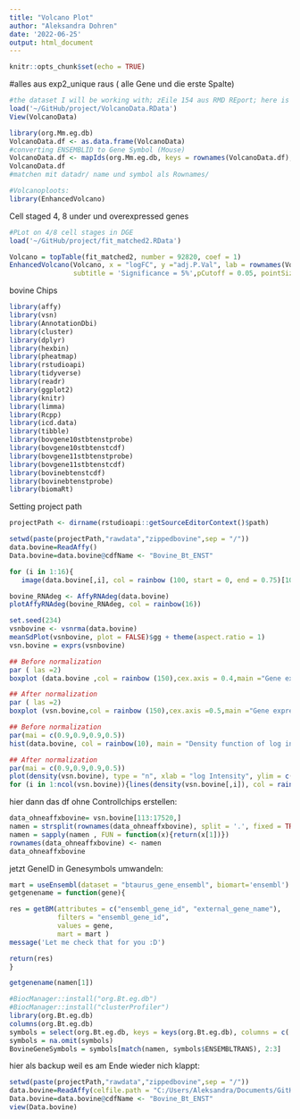```yaml
---
title: "Volcano Plot"
author: "Aleksandra Dohren"
date: '2022-06-25'
output: html_document
---
```


```r
knitr::opts_chunk$set(echo = TRUE)
```

#alles aus exp2_unique raus ( alle Gene und die erste Spalte)
```r
#the dataset I will be working with; zEile 154 aus RMD REport; here is the lsit of top diff. Expr Genes
load('~/GitHub/project/VolcanoData.RData')
View(VolcanoData)

```
```r
library(org.Mm.eg.db)
VolcanoData.df <- as.data.frame(VolcanoData)
#converting ENSEMBLID to Gene Symbol (Mouse)
VolcanoData.df <- mapIds(org.Mm.eg.db, keys = rownames(VolcanoData.df), keytype = "ENSEMBL", column ="SYMBOL", multiVals="first")
VolcanoData.df
#matchen mit datadr/ name und symbol als Rownames/ 
```
```r
#Volcanoploots:
library(EnhancedVolcano)
```


Cell staged 4, 8 under und overexpressed genes
```r
#PLot on 4/8 cell stages in DGE
load('~/GitHub/project/fit_matched2.RData')

Volcano = topTable(fit_matched2, number = 92820, coef = 1)
EnhancedVolcano(Volcano, x = "logFC", y ="adj.P.Val", lab = rownames(Volcano),
                subtitle = 'Significance = 5%',pCutoff = 0.05, pointSize = 1, ylim = c(0, 10.5))


```


bovine Chips

```r
library(affy)
library(vsn)
library(AnnotationDbi)
library(cluster)
library(dplyr)
library(hexbin)
library(pheatmap)
library(rstudioapi)
library(tidyverse)
library(readr)
library(ggplot2)
library(knitr)
library(limma)
library(Rcpp)
library(icd.data)
library(tibble)
library(bovgene10stbtenstprobe)
library(bovgene10stbtenstcdf)
library(bovgene11stbtenstprobe)
library(bovgene11stbtenstcdf)
library(bovinebtenstcdf)
library(bovinebtenstprobe)
library(biomaRt)

```

Setting project path
```r
projectPath <- dirname(rstudioapi::getSourceEditorContext()$path)
```

```r
setwd(paste(projectPath,"rawdata","zippedbovine",sep = "/"))
data.bovine=ReadAffy()
Data.bovine=data.bovine@cdfName <- "Bovine_Bt_ENST"

```

```r
for (i in 1:16){
   image(data.bovine[,i], col = rainbow (100, start = 0, end = 0.75)[100:1])}
```


```r
bovine_RNAdeg <- AffyRNAdeg(data.bovine)
plotAffyRNAdeg(bovine_RNAdeg, col = rainbow(16))
```


```r
set.seed(234)
vsnbovine <- vsnrma(data.bovine)
meanSdPlot(vsnbovine, plot = FALSE)$gg + theme(aspect.ratio = 1)
vsn.bovine = exprs(vsnbovine)
```


```r
## Before normalization
par ( las =2)
boxplot (data.bovine ,col = rainbow (150),cex.axis = 0.4,main ="Gene expression bovine embryonic development before normalization")

## After normalization
par ( las =2)
boxplot (vsn.bovine,col = rainbow (150),cex.axis =0.5,main ="Gene expression bovine embryonic development after normalization")
```

```r
## Before normalization
par(mai = c(0.9,0.9,0.9,0.5))
hist(data.bovine, col = rainbow(10), main = "Density function of log intensity bovine ED before normalization")

## After normalization
par(mai = c(0.9,0.9,0.9,0.5))
plot(density(vsn.bovine), type = "n", xlab = "log Intensity", ylim = c(0, 0.6),main = "Density function of log intensity bovine ED after normalization")
for (i in 1:ncol(vsn.bovine)){lines(density(vsn.bovine[,i]), col = rainbow(10)[i])}
```

hier dann das df ohne Controllchips erstellen:

```r
data_ohneaffxbovine= vsn.bovine[113:17520,]
namen = strsplit(rownames(data_ohneaffxbovine), split = '.', fixed = TRUE)
namen = sapply(namen , FUN = function(x){return(x[1])})
rownames(data_ohneaffxbovine) <- namen
data_ohneaffxbovine
```


jetzt GeneID in Genesymbols umwandeln:


```r
mart = useEnsembl(dataset = "btaurus_gene_ensembl", biomart='ensembl')
getgenename = function(gene){

res = getBM(attributes = c("ensembl_gene_id", "external_gene_name"),
            filters = "ensembl_gene_id",
            values = gene,
            mart = mart )
message('Let me check that for you :D')

return(res)
}

getgenename(namen[1])

```

```r
#BiocManager::install("org.Bt.eg.db")
#BiocManager::install("clusterProfiler")
library(org.Bt.eg.db)
columns(org.Bt.eg.db)
symbols = select(org.Bt.eg.db, keys = keys(org.Bt.eg.db), columns = c('ENSEMBLTRANS', 'SYMBOL'))  
symbols = na.omit(symbols)
BovineGeneSymbols = symbols[match(namen, symbols$ENSEMBLTRANS), 2:3]


```


















hier als backup weil es am Ende wieder nich klappt:
```r
setwd(paste(projectPath,"rawdata","zippedbovine",sep = "/"))
data.bovine=ReadAffy(celfile.path = "C:/Users/Aleksandra/Documents/GitHub/project/rawdata/zippedbovine")
Data.bovine=data.bovine@cdfName <- "Bovine_Bt_ENST"
view(Data.bovine)
```




